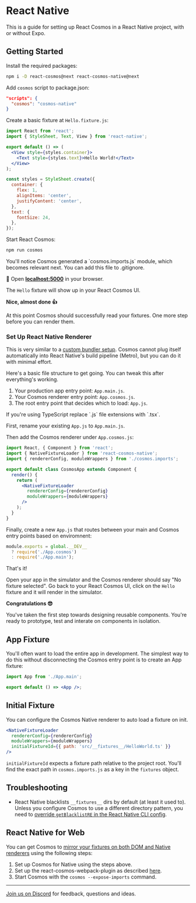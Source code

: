 
# React Native

This is a guide for setting up React Cosmos in a React Native project, with or without Expo.

## Getting Started

Install the required packages:

```bash npm2yarn
npm i -D react-cosmos@next react-cosmos-native@next
```

Add `cosmos` script to package.json:

```json
"scripts": {
  "cosmos": "cosmos-native"
}
```

Create a basic fixture at `Hello.fixture.js`:

```jsx
import React from 'react';
import { StyleSheet, Text, View } from 'react-native';

export default () => (
  <View style={styles.container}>
    <Text style={styles.text}>Hello World!</Text>
  </View>
);

const styles = StyleSheet.create({
  container: {
    flex: 1,
    alignItems: 'center',
    justifyContent: 'center',
  },
  text: {
    fontSize: 24,
  },
});
```

Start React Cosmos:

```bash
npm run cosmos
```

<Callout type="info">
  You'll notice Cosmos generated a `cosmos.imports.js` module, which becomes
  relevant next. You can add this file to .gitignore.
</Callout>

🚀 Open **[localhost:5000](http://localhost:5000)** in your browser.

The `Hello` fixture will show up in your React Cosmos UI.

**Nice, almost done 👍**

At this point Cosmos should successfully read your fixtures. One more step before you can render them.

### Set Up React Native Renderer

This is very similar to a [custom bundler setup](./custom-bundler.md). Cosmos cannot plug itself automatically into React Native's build pipeline (Metro), but you can do it with minimal effort.

Here's a basic file structure to get going. You can tweak this after everything's working.

<FileTree>
  <FileTree.Folder name="project" defaultOpen>
    <FileTree.File name="App.cosmos.js" />
    <FileTree.File name="App.main.js" />
    <FileTree.File name="App.js" />
  </FileTree.Folder>
</FileTree>

1. Your production app entry point: `App.main.js`.
2. Your Cosmos renderer entry point: `App.cosmos.js`.
3. The root entry point that decides which to load: `App.js`.

<Callout type="info">
  If you're using TypeScript replace `.js` file extensions with `.tsx`.
</Callout>

First, rename your existing `App.js` to `App.main.js`.

Then add the Cosmos renderer under `App.cosmos.js`:

```jsx filename="App.cosmos.js"
import React, { Component } from 'react';
import { NativeFixtureLoader } from 'react-cosmos-native';
import { rendererConfig, moduleWrappers } from './cosmos.imports';

export default class CosmosApp extends Component {
  render() {
    return (
      <NativeFixtureLoader
        rendererConfig={rendererConfig}
        moduleWrappers={moduleWrappers}
      />
    );
  }
}
```

Finally, create a new `App.js` that routes between your main and Cosmos entry points based on enviromnent:

```js filename="App.js"
module.exports = global.__DEV__
  ? require('./App.cosmos')
  : require('./App.main');
```

That's it!

Open your app in the simulator and the Cosmos renderer should say "No fixture selected". Go back to your React Cosmos UI, click on the `Hello` fixture and it will render in the simulator.

**Congratulations 😎**

You've taken the first step towards designing reusable components. You're ready to prototype, test and interate on components in isolation.

## App Fixture

You'll often want to load the entire app in development. The simplest way to do this without disconnecting the Cosmos entry point is to create an App fixture:

```jsx filename="App.fixture.js"
import App from './App.main';

export default () => <App />;
```

## Initial Fixture

You can configure the Cosmos Native renderer to auto load a fixture on init.

```jsx {4}
<NativeFixtureLoader
  rendererConfig={rendererConfig}
  moduleWrappers={moduleWrappers}
  initialFixtureId={{ path: 'src/__fixtures__/HelloWorld.ts' }}
/>
```

`initialFixtureId` expects a fixture path relative to the project root. You'll find the exact path in `cosmos.imports.js` as a key in the `fixtures` object.

## Troubleshooting

- React Native blacklists `__fixtures__` dirs by default (at least it used to). Unless you configure Cosmos to use a different directory pattern, you need to [override `getBlacklistRE` in the React Native CLI config](https://github.com/skidding/jobs-done/blob/585b1c472a123c9221dfec9018c9fa1e976d715e/rn-cli.config.js).

## React Native for Web

You can get Cosmos to [mirror your fixtures on both DOM and Native renderers](https://twitter.com/ReactCosmos/status/1156147491026472964) using the following steps:

1. Set up Cosmos for Native using the steps above.
2. Set up the react-cosmos-webpack-plugin as described [here](README.md#getting-started).
3. Start Cosmos with the `cosmos --expose-imports` command.

---

[Join us on Discord](https://discord.gg/3X95VgfnW5) for feedback, questions and ideas.
